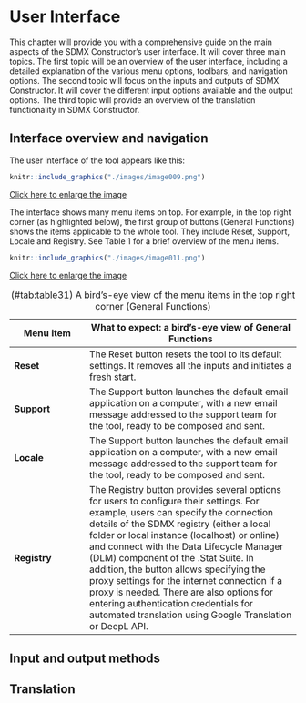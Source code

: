 # User Interface {#user-interface}

This chapter will provide you with a comprehensive guide on the main aspects of the SDMX Constructor's user interface. It will cover three main topics. The first topic will be an overview of the user interface, including a detailed explanation of the various menu options, toolbars, and navigation options. The second topic will focus on the inputs and outputs of SDMX Constructor. It will cover the different input options available and the output options. The third topic will provide an overview of the translation functionality in SDMX Constructor.

## Interface overview and navigation

The user interface of the tool appears like this:

```r
knitr::include_graphics("./images/image009.png")
```
[Click here to enlarge the image](images/image009.png)

The interface shows many menu items on top. For example, in the top right corner (as highlighted below), the first group of buttons (General Functions) shows the items applicable to the whole tool. They include Reset, Support, Locale and Registry. See Table 1 for a brief overview of the menu items.

```r
knitr::include_graphics("./images/image011.png")
```
[Click here to enlarge the image](images/image011.png)

| Menu item | What to expect: a bird's-eye view of General Functions                                                                                                          
|-------------------|----------------------------------------------------|
| **Reset**     | The Reset button resets the tool to its default settings. It removes all the inputs and initiates a fresh start.                                            
| **Support**   | The Support button launches the default email application on a computer, with a new email message addressed to the support team for the tool, ready to be composed and sent.                                                                                                                                                            
| **Locale**    | The Support button launches the default email application on a computer, with a new email message addressed to the support team for the tool, ready to be composed and sent.
| **Registry**  | The Registry button provides several options for users to configure their settings. For example, users can specify the connection details of the SDMX registry (either a local folder or local instance (localhost) or online) and connect with the Data Lifecycle Manager (DLM) component of the .Stat Suite. In addition, the button allows specifying the proxy settings for the internet connection if a proxy is needed. There are also options for entering authentication credentials for automated translation using Google Translation or DeepL API. 

: (#tab:table31) A bird's-eye view of the menu items in the top right corner (General Functions)

## Input and output methods

## Translation

